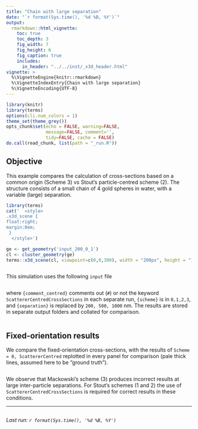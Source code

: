 ```yaml
---
title: "Chain with large separation"
date: "`r format(Sys.time(), '%d %B, %Y')`"
output:
  rmarkdown::html_vignette:
    toc: true
    toc_depth: 3
    fig_width: 7
    fig_height: 6
    fig_caption: true
    includes:
      in_header: "../../inst/_x3d_header.html"
vignette: >
  %\VignetteEngine{knitr::rmarkdown}
  %\VignetteIndexEntry{Chain with large separation}
  %\VignetteEncoding{UTF-8}
---
```


```r
library(knitr)
library(terms)
options(cli.num_colors = 1)
theme_set(theme_grey())
opts_chunk$set(echo = FALSE, warning=FALSE,
               message=FALSE, comment='', 
               tidy=FALSE, cache = FALSE)
do.call(read_chunk, list(path = "_run.R"))
```

## Objective

This example compares the calculation of cross-sections based on a common origin (Scheme 3) vs Stout's particle-centred scheme (2). The structure consists of a small chain of 4 gold spheres in water, with a variable (large) separation.


```r
library(terms)
cat('  <style>
.x3d_scene {
float:right;
margin:0em;
 }
  </style>')

ge <- get_geometry('input_200_0_1')
cl <- cluster_geometry(ge)
terms::x3d_scene(cl, viewpoint=c(0,0,300), width = "200px", height = "150px") 
```


```r
```

This simulation uses the following `input` file
```r
```

where `{comment_centred}` comments out (`#`) or not the keyword `ScattererCentredCrossSections` in each separate run, `{scheme}` is in `0,1,2,3`, and `{separation}` is replaced by `200, 500, 1000` nm. The results are stored in separate output folders and collated for comparison. 

```r
```

## Fixed-orientation results

We compare the fixed-orientation cross-sections, with the results of `Scheme = 0, ScattererCentred` replotted in every panel for comparison (pale thick lines, assumed here to be "ground truth").

```r
```

We observe that Mackowski's scheme (3) produces incorrect results at large inter-particle separations. For Stout's schemes (1 and 2) the use of `ScattererCentredCrossSections` is required for correct results in these conditions.

-----

```r
```
_Last run: `r format(Sys.time(), '%d %B, %Y')`_
